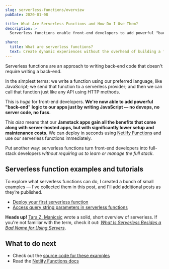 ```yaml
---
slug: serverless-functions/overview
pubDate: 2020-01-08

title: What Are Serverless Functions and How Do I Use Them?
description: >
  Serverless functions enable front-end developers to add powerful "back-end" logic to our apps just by writing JavaScript — no devops, no servers, just results.

share:
  title: What are serverless functions?
  text: Create dynamic experiences without the overhead of building a full backend.
---
```



Serverless functions are an approach to writing back-end code that doesn't require writing a back-end.

In the simplest terms: we write a function using our preferred language, like JavaScript; we send that function to a serverless provider; and then we can call that function just like any API using HTTP methods.

This is _huge_ for front-end developers. **We're now able to add powerful "back-end" logic to our apps just by writing JavaScript — no devops, no server code, no fuss.**

This _also_ means that our **Jamstack apps gain all the benefits that come along with server-hosted apps, but with significantly lower setup and maintenance costs.** We can deploy in seconds using [Netlify Functions](https://www.netlify.com/products/functions/?utm_source=learnwithjason&utm_medium=serverless-intro-jl&utm_campaign=devex) and use our serverless functions immediately.

Put another way: serverless functions turn front-end developers into full-stack developers _without requiring us to learn or manage the full stack_.

## Serverless function examples and tutorials

To explore what serverless functions can do, I created a bunch of small examples — I've collected them in this post, and I'll add additional posts as they’re published.

- [Deploy your first serverless function](/blog/serverless-functions/deploy-first-serverless-function)
- [Access query string parameters in serverless functions](/blog/serverless-functions/query-strings-serverless-functions)

<Aside>

**Heads up!** [Tara Z. Manicsic](https://twitter.com/tzmanics) wrote a solid, short overview of serverless. If you're not familiar with the term, check it out: _[What Is Serverless Besides a Bad Name for Using Servers](https://dev.to/tzmanics/what-is-serverless-besides-a-bad-name-for-using-servers-35ag)_.

</Aside>

## What to do next

- Check out the [source code for these examples](https://github.com/jlengstorf/serverless-functions)
- Read the [Netlify Functions docs](https://docs.netlify.com/functions/overview/?utm_source=learnwithjason&utm_medium=serverless-intro-jl&utm_campaign=devex)
